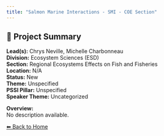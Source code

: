 ```yaml
---
title: "Salmon Marine Interactions - SMI - COE Section"
---
```


## 🧬 Project Summary

**Lead(s):** Chrys Neville, Michelle Charbonneau  
**Division:** Ecosystem Sciences (ESD)  
**Section:** Regional Ecosystems Effects on Fish and Fisheries  
**Location:** N/A  
**Status:** New  
**Theme:** Unspecified  
**PSSI Pillar:** Unspecified  
**Speaker Theme:** Uncategorized  

**Overview:**  
No description available.

[⬅ Back to Home](../index.qmd)

